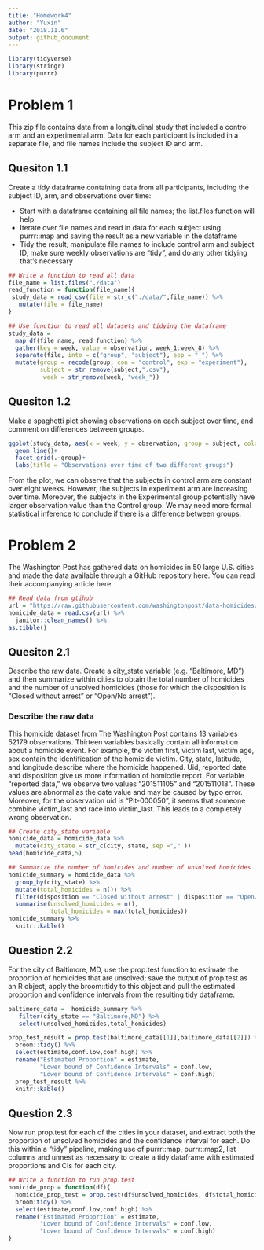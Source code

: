 ```yaml
---
title: "Homework4"
author: "Yuxin"
date: "2018.11.6"
output: github_document
---
```



```r
library(tidyverse)
library(stringr)
library(purrr)
```

# Problem 1 

This zip file contains data from a longitudinal study that included a control arm and an experimental arm. Data for each participant is included in a separate file, and file names include the subject ID and arm.

## Quesiton 1.1

Create a tidy dataframe containing data from all participants, including the subject ID, arm, and observations over time:

* Start with a dataframe containing all file names; the list.files function will help
* Iterate over file names and read in data for each subject using purrr::map and saving the result as a new variable in the dataframe
* Tidy the result; manipulate file names to include control arm and subject ID, make sure weekly observations are “tidy”, and do any other tidying that’s necessary

```r
## Write a function to read all data 
file_name = list.files("./data")
read_function = function(file_name){
 study_data = read_csv(file = str_c("./data/",file_name)) %>%
   mutate(file = file_name)
}

## Use function to read all datasets and tidying the dataframe
study_data = 
  map_df(file_name, read_function) %>%
  gather(key = week, value = observation, week_1:week_8) %>%
  separate(file, into = c("group", "subject"), sep = "_") %>%
  mutate(group = recode(group, con = "control", exp = "experiment"),
         subject = str_remove(subject,".csv"),
          week = str_remove(week, "week_"))

```

## Quesiton 1.2

Make a spaghetti plot showing observations on each subject over time, and comment on differences between groups.

```r
ggplot(study_data, aes(x = week, y = observation, group = subject, color = subject))+
  geom_line()+
  facet_grid(.~group)+
  labs(title = "Observations over time of two different groups")
```

From the plot, we can observe that the subjects in control arm are constant over eight weeks. However, the subjects in experiment arm are increasing over time. Moreover, the subjects in the Experimental group potentially have larger observation value than the Control group. We may need more formal statistical inference to conclude if there is a difference between groups.    

# Problem 2

The Washington Post has gathered data on homicides in 50 large U.S. cities and made the data available through a GitHub repository here. You can read their accompanying article here.


```r
## Read data from gtihub
url = "https://raw.githubusercontent.com/washingtonpost/data-homicides/master/homicide-data.csv"
homicide_data = read.csv(url) %>%
  janitor::clean_names() %>%
as.tibble()
```

## Quesiton 2.1
Describe the raw data. Create a city_state variable (e.g. “Baltimore, MD”) and then summarize within cities to obtain the total number of homicides and the number of unsolved homicides (those for which the disposition is “Closed without arrest” or “Open/No arrest”).

### Describe the raw data

This homicide dataset from The Washington Post contains 13 variables 52179 observations. Thirteen variables basically contain all information about a homicide event. For example, the victim first, victim last, victim age, sex contain the identification of the homicide victim. City, state, latitude, and longitude describe where the homicide happened. Uid, reported date and disposition give us more information of homicdie report. For variable "reported data," we observe two values "201511105" and "201511018". These values are abnormal as the date value and may be caused by typo error. Moreover, for the observation uid is "Pit-000050", it seems that someone combine victim_last and race into victim_last. This leads to a completely wrong observation. 

```r
## Create city_state variable
homicide_data = homicide_data %>%
  mutate(city_state = str_c(city, state, sep ="," ))
head(homicide_data,5)

## Summarize the number of homicides and number of unsolved homicides
homicide_summary = homicide_data %>%
  group_by(city_state) %>%
  mutate(total_homicides = n()) %>%
  filter(disposition == "Closed without arrest" | disposition == "Open/No arrest") %>%
  summarise(unsolved_homicides = n(),
            total_homicides = max(total_homicides))
homicide_summary %>%
  knitr::kable()
```

## Question 2.2
For the city of Baltimore, MD, use the prop.test function to estimate the proportion of homicides that are unsolved; save the output of prop.test as an R object, apply the broom::tidy to this object and pull the estimated proportion and confidence intervals from the resulting tidy dataframe.

```r
baltimore_data =  homicide_summary %>%
   filter(city_state == "Baltimore,MD") %>% 
   select(unsolved_homicides,total_homicides)

prop_test_result = prop.test(baltimore_data[[1]],baltimore_data[[2]]) %>%
  broom::tidy() %>%
  select(estimate,conf.low,conf.high) %>%
  rename("Estimated Proportion" = estimate,
         "Lower bound of Confidence Intervals" = conf.low,
         "Lower bound of Confidence Intervals" = conf.high) 
  prop_test_result %>%
  knitr::kable()
```

## Question 2.3
Now run prop.test for each of the cities in your dataset, and extract both the proportion of unsolved homicides and the confidence interval for each. Do this within a “tidy” pipeline, making use of purrr::map, purrr::map2, list columns and unnest as necessary to create a tidy dataframe with estimated proportions and CIs for each city.

```r
## Write a function to run prop.test
homicide_prop = function(df){
  homicide_prop_test = prop.test(df$unsolved_homicides, df$total_homicides) %>%
  broom:tidy() %>%
  select(estimate,conf.low,conf.high) %>%
  rename("Estimated Proportion" = estimate,
         "Lower bound of Confidence Intervals" = conf.low,
         "Lower bound of Confidence Intervals" = conf.high)
}






```